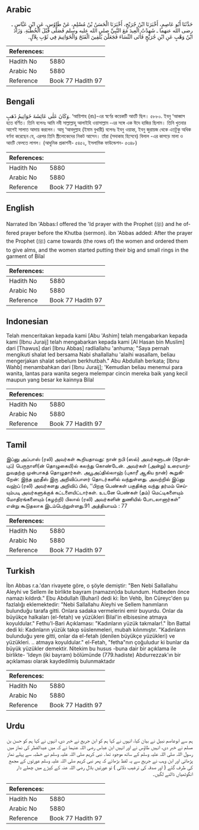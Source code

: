 ## Arabic


<div dir="rtl" lang="ar" style={{fontSize:'larger',backgroundColor:'#f8f9fa',padding:20}}>
حَدَّثَنَا أَبُو عَاصِمٍ، أَخْبَرَنَا ابْنُ جُرَيْجٍ، أَخْبَرَنَا الْحَسَنُ بْنُ مُسْلِمٍ، عَنْ طَاوُسٍ، عَنِ ابْنِ عَبَّاسٍ ـ رضى الله عنهما ـ شَهِدْتُ الْعِيدَ مَعَ النَّبِيِّ صلى الله عليه وسلم فَصَلَّى قَبْلَ الْخُطْبَةِ‏.‏ وَزَادَ ابْنُ وَهْبٍ عَنِ ابْنِ جُرَيْجٍ فَأَتَى النِّسَاءَ فَجَعَلْنَ يُلْقِينَ الْفَتَخَ وَالْخَوَاتِيمَ فِي ثَوْبِ بِلاَلٍ‏.‏
</div>
<div style={{backgroundColor:'#f8f9fa',padding:20, marginBottom: 10}}><table> <thead> <tr> <th>References:</th> <th></th> </tr> </thead> <tbody><tr><td>Hadith No</td><td>5880</td></tr><tr><td>Arabic No</td><td>5880</td></tr><tr><td>Reference</td><td>Book 77 Hadith 97</td></tr></tbody></table></div>

## Bengali


<div dir="ltr" lang="bn" style={{fontSize:'larger',backgroundColor:'#f8f9fa',padding:20}}>
وَكَانَ عَلٰى عَائِشَةَ خَوَاتِيمُ ذَهَبٍ. ‘আয়িশাহ (রাঃ)-এর স্বর্ণের কয়েকটি আংটি ছিল। ৫৮৮০. ইবনু ‘আব্বাস হতে বর্ণিত। তিনি বলেনঃ আমি নবী সাল্লাল্লাহু আলাইহি ওয়াসাল্লাম -এর সঙ্গে এক ঈদে হাজির ছিলাম। তিনি খুতবার আগেই সালাত আদায় করলেন। আবূ ‘আবদুল্লাহ (ইমাম বুখারী) বলেনঃ ইবনু ওয়াহ্ব, ইবনু জুরায়জ থেকে এতটুকু অধিক বর্ণনা করেছেন যে, এরপর তিনি স্ত্রীলোকেদের নিকট আসেন। তাঁরা (সদাকাহ হিসেবে) বিলাল -এর কাপড়ে মালা ও আংটি ফেলতে লাগল। (আধুনিক প্রকাশনী- ৫৪৫২, ইসলামিক ফাউন্ডেশন- ৫৩৪৮)
</div>
<div style={{backgroundColor:'#f8f9fa',padding:20, marginBottom: 10}}><table> <thead> <tr> <th>References:</th> <th></th> </tr> </thead> <tbody><tr><td>Hadith No</td><td>5880</td></tr><tr><td>Arabic No</td><td>5880</td></tr><tr><td>Reference</td><td>Book 77 Hadith 97</td></tr></tbody></table></div>

## English


<div dir="ltr" lang="en" style={{fontSize:'larger',backgroundColor:'#f8f9fa',padding:20}}>
Narrated Ibn 'Abbas:I offered the 'Id prayer with the Prophet (ﷺ) and he offered prayer before the Khutba (sermon). ibn 'Abbas added: After the prayer the Prophet (ﷺ) came towards (the rows of) the women and ordered them to give alms, and the women started putting their big and small rings in the garment of Bilal
</div>
<div style={{backgroundColor:'#f8f9fa',padding:20, marginBottom: 10}}><table> <thead> <tr> <th>References:</th> <th></th> </tr> </thead> <tbody><tr><td>Hadith No</td><td>5880</td></tr><tr><td>Arabic No</td><td>5880</td></tr><tr><td>Reference</td><td>Book 77 Hadith 97</td></tr></tbody></table></div>

## Indonesian


<div dir="ltr" lang="id" style={{fontSize:'larger',backgroundColor:'#f8f9fa',padding:20}}>
Telah menceritakan kepada kami [Abu 'Ashim] telah mengabarkan kepada kami [Ibnu Juraij] telah mengabarkan kepada kami [Al Hasan bin Muslim] dari [Thawus] dari [Ibnu Abbas] radliallahu 'anhuma; "Saya pernah mengikuti shalat Ied bersama Nabi shallallahu 'alaihi wasallam, beliau mengerjakan shalat sebelum berkhutbah." Abu Abdullah berkata; [Ibnu Wahb] menambahkan dari [Ibnu Juraij]; 'Kemudian beliau menemui para wanita, lantas para wanita segera melempar cincin mereka baik yang kecil maupun yang besar ke kainnya Bilal
</div>
<div style={{backgroundColor:'#f8f9fa',padding:20, marginBottom: 10}}><table> <thead> <tr> <th>References:</th> <th></th> </tr> </thead> <tbody><tr><td>Hadith No</td><td>5880</td></tr><tr><td>Arabic No</td><td>5880</td></tr><tr><td>Reference</td><td>Book 77 Hadith 97</td></tr></tbody></table></div>

## Tamil


<div dir="ltr" lang="ta" style={{fontSize:'larger',backgroundColor:'#f8f9fa',padding:20}}>
இப்னு அப்பாஸ் (ரலி) அவர்கள் கூறியதாவது: நான் நபி (ஸல்) அவர்களுடன் (நோன்புப்) பெருநாளி(ன் தொழுகையி)ல் கலந்து கொண்டேன். அவர்கள் (அன்று) உரையாற்றுவதற்கு முன்பாகத் தொழுதார்கள். அபூஅப்தில்லாஹ் (புகாரீ ஆகிய நான்) கூறுகிறேன்: இந்த ஹதீஸ் இரு அறிவிப்பாளர் தொடர்களில் வந்துள்ளது. அவற்றில் இப்னு வஹ்ப் (ரலி) அவர்களது அறிவிப் பில், ‘‘பிறகு பெண்கள் பகுதிக்கு வந்து தர்மம் செய்யும்படி அவர்களுக்குக் கட்டளையிட்டார்கள். உடனே பெண்கள் (தம்) மெட்டிகளையும் மோதிரங்களையும் (கழற்றி) பிலால் (ரலி) அவர்களின் துணியில் போடலானார்கள்” என்று கூடுதலாக இடம்பெற்றுள்ளது.91 அத்தியாயம் : 77
</div>
<div style={{backgroundColor:'#f8f9fa',padding:20, marginBottom: 10}}><table> <thead> <tr> <th>References:</th> <th></th> </tr> </thead> <tbody><tr><td>Hadith No</td><td>5880</td></tr><tr><td>Arabic No</td><td>5880</td></tr><tr><td>Reference</td><td>Book 77 Hadith 97</td></tr></tbody></table></div>

## Turkish


<div dir="ltr" lang="tr" style={{fontSize:'larger',backgroundColor:'#f8f9fa',padding:20}}>
İbn Abbas r.a.'dan rivayete göre, o şöyle demiştir: "Ben Nebi Sallallahu Aleyhi ve Sellem ile birlikte bayram (namazın)da bulundum. Hutbeden önce namazı kıldırdı." Ebu Abdullah (Buhari) dedi ki: İbn Vehb, İbn Cüreyc'den şu fazlalığı eklemektedir: "Nebi Sallallahu Aleyhi ve Sellem hanımların bulunduğu tarafa gitti. Onlara sadaka vermelerini emir buyurdu. Onlar da büyükçe halkaları (el-fetah) ve yüzükleri Bilal'in elbisesine atmaya koyuldular." Fethu'l-Bari Açıklaması: "Kadınların yüzük takmalar!." İbn Battal dedi ki: Kadınların yüzük takıp süslenmeleri, mubah kılınmıştır. "Kadınların bulunduğu yere gitti, onlar da el-fetah (denilen büyükçe yüzükleri) ve yüzükleri. .. atmaya koyuldular." el-Fetah, "fetha"nın çoğuludur ki bunlar da büyük yüzükler demektir. Nitekim bu husus -buna dair bir açıklama ile birlikte- 'Ideyn (iki bayram) bölümünde (779.hadiste) Abdurrezzak'ın bir açıklaması olarak kaydedilmiş bulunmaktadır
</div>
<div style={{backgroundColor:'#f8f9fa',padding:20, marginBottom: 10}}><table> <thead> <tr> <th>References:</th> <th></th> </tr> </thead> <tbody><tr><td>Hadith No</td><td>5880</td></tr><tr><td>Arabic No</td><td>5880</td></tr><tr><td>Reference</td><td>Book 77 Hadith 97</td></tr></tbody></table></div>

## Urdu


<div dir="rtl" lang="ur" style={{fontSize:'larger',backgroundColor:'#f8f9fa',padding:20}}>
ہم سے ابوعاصم نبیل نے بیان کیا، انہوں نے کہا ہم کو ابن جریج نے خبر دی، انہوں نے کہا ہم کو حسن بن مسلم نے خبر دی، انہیں طاؤس نے اور انہیں ابن عباس رضی اللہ عنہما نے کہ میں عیدالفطر کی نماز میں رسول اللہ صلی اللہ علیہ وسلم کے ساتھ موجود تھا۔ نبی کریم صلی اللہ علیہ وسلم نے خطبہ سے پہلے نماز پڑھائی اور ابن وہب نے جریج سے یہ لفظ بڑھائے کہ پھر نبی کریم صلی اللہ علیہ وسلم عورتوں کے مجمع کی طرف گئے ( اور صدقہ کی ترغیب دلائی ) تو عورتیں بلال رضی اللہ عنہ کے کپڑے میں چھلے دار انگوٹھیاں ڈالنے لگیں۔
</div>
<div style={{backgroundColor:'#f8f9fa',padding:20, marginBottom: 10}}><table> <thead> <tr> <th>References:</th> <th></th> </tr> </thead> <tbody><tr><td>Hadith No</td><td>5880</td></tr><tr><td>Arabic No</td><td>5880</td></tr><tr><td>Reference</td><td>Book 77 Hadith 97</td></tr></tbody></table></div>